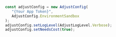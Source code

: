 ```jsx {6}
const adjustConfig = new AdjustConfig(
   "{Your App Token}",
   AdjustConfig.EnvironmentSandbox
);
adjustConfig.setLogLevel(AdjustLogLevel.Verbose);
adjustConfig.setNeedsCost(true);
```
